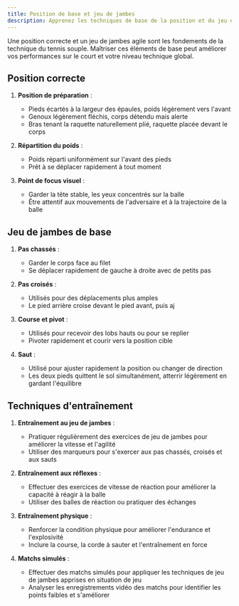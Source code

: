 ```yaml
---
title: Position de base et jeu de jambes
description: Apprenez les techniques de base de la position et du jeu de jambes en tennis souple
---
```


Une position correcte et un jeu de jambes agile sont les fondements de la technique du tennis souple. Maîtriser ces éléments de base peut améliorer vos performances sur le court et votre niveau technique global.

## Position correcte

1. **Position de préparation** :
   - Pieds écartés à la largeur des épaules, poids légèrement vers l'avant
   - Genoux légèrement fléchis, corps détendu mais alerte
   - Bras tenant la raquette naturellement plié, raquette placée devant le corps

2. **Répartition du poids** :
   - Poids réparti uniformément sur l'avant des pieds
   - Prêt à se déplacer rapidement à tout moment

3. **Point de focus visuel** :
   - Garder la tête stable, les yeux concentrés sur la balle
   - Être attentif aux mouvements de l'adversaire et à la trajectoire de la balle

## Jeu de jambes de base

1. **Pas chassés** :
   - Garder le corps face au filet
   - Se déplacer rapidement de gauche à droite avec de petits pas

2. **Pas croisés** :
   - Utilisés pour des déplacements plus amples
   - Le pied arrière croise devant le pied avant, puis aj

3. **Course et pivot** :
   - Utilisés pour recevoir des lobs hauts ou pour se replier
   - Pivoter rapidement et courir vers la position cible

4. **Saut** :
   - Utilisé pour ajuster rapidement la position ou changer de direction
   - Les deux pieds quittent le sol simultanément, atterrir légèrement en gardant l'équilibre

## Techniques d'entraînement

1. **Entraînement au jeu de jambes** :
   - Pratiquer régulièrement des exercices de jeu de jambes pour améliorer la vitesse et l'agilité
   - Utiliser des marqueurs pour s'exercer aux pas chassés, croisés et aux sauts

2. **Entraînement aux réflexes** :
   - Effectuer des exercices de vitesse de réaction pour améliorer la capacité à réagir à la balle
   - Utiliser des balles de réaction ou pratiquer des échanges

3. **Entraînement physique** :
   - Renforcer la condition physique pour améliorer l'endurance et l'explosivité
   - Inclure la course, la corde à sauter et l'entraînement en force

4. **Matchs simulés** :
   - Effectuer des matchs simulés pour appliquer les techniques de jeu de jambes apprises en situation de jeu
   - Analyser les enregistrements vidéo des matchs pour identifier les points faibles et s'améliorer
